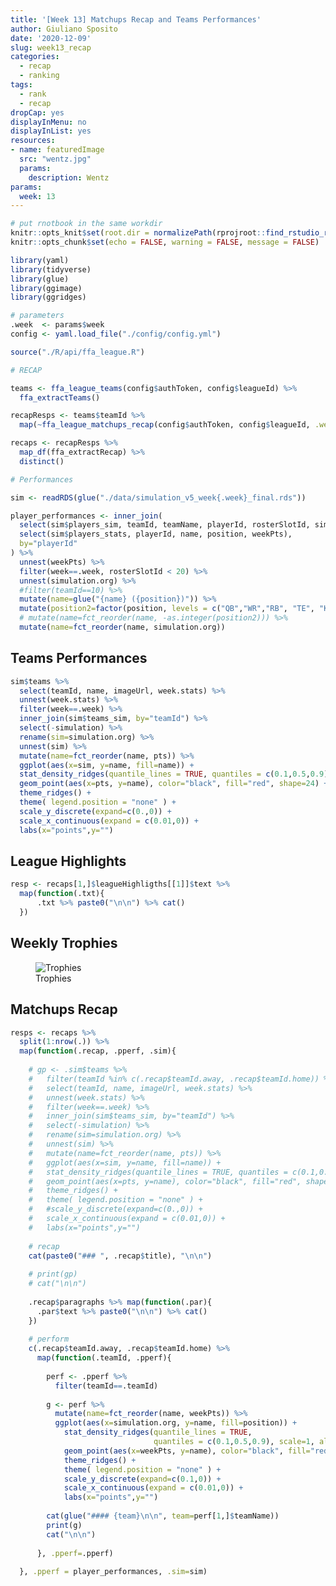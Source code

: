 ```yaml
---
title: '[Week 13] Matchups Recap and Teams Performances'
author: Giuliano Sposito
date: '2020-12-09'
slug: week13_recap
categories:
  - recap
  - ranking
tags:
  - rank
  - recap
dropCap: yes
displayInMenu: no
displayInList: yes
resources:
- name: featuredImage
  src: "wentz.jpg"
  params:
    description: Wentz 
params:
  week: 13
---
```


<!--more-->

```r
# put rnotbook in the same workdir
knitr::opts_knit$set(root.dir = normalizePath(rprojroot::find_rstudio_root_file())) 
knitr::opts_chunk$set(echo = FALSE, warning = FALSE, message = FALSE)
```

```r

library(yaml)
library(tidyverse)
library(glue)
library(ggimage)
library(ggridges)

# parameters
.week  <- params$week
config <- yaml.load_file("./config/config.yml")

```


```r
source("./R/api/ffa_league.R")

# RECAP

teams <- ffa_league_teams(config$authToken, config$leagueId) %>% 
  ffa_extractTeams()

recapResps <- teams$teamId %>% 
  map(~ffa_league_matchups_recap(config$authToken, config$leagueId, .week=.week, .teamId = .x))

recaps <- recapResps %>% 
  map_df(ffa_extractRecap) %>% 
  distinct()

# Performances

sim <- readRDS(glue("./data/simulation_v5_week{.week}_final.rds"))

player_performances <- inner_join(
  select(sim$players_sim, teamId, teamName, playerId, rosterSlotId, simulation.org),
  select(sim$players_stats, playerId, name, position, weekPts),
  by="playerId"
) %>% 
  unnest(weekPts) %>% 
  filter(week==.week, rosterSlotId < 20) %>% 
  unnest(simulation.org) %>% 
  #filter(teamId==10) %>% 
  mutate(name=glue("{name} ({position})")) %>% 
  mutate(position2=factor(position, levels = c("QB","WR","RB", "TE", "K", "DEF"),ordered = T)) %>% 
  # mutate(name=fct_reorder(name, -as.integer(position2))) %>% 
  mutate(name=fct_reorder(name, simulation.org))


```
## Teams Performances

```r
sim$teams %>% 
  select(teamId, name, imageUrl, week.stats) %>% 
  unnest(week.stats) %>% 
  filter(week==.week) %>% 
  inner_join(sim$teams_sim, by="teamId") %>% 
  select(-simulation) %>% 
  rename(sim=simulation.org) %>%
  unnest(sim) %>% 
  mutate(name=fct_reorder(name, pts)) %>% 
  ggplot(aes(x=sim, y=name, fill=name)) +
  stat_density_ridges(quantile_lines = TRUE, quantiles = c(0.1,0.5,0.9), scale=1, alpha=.6) +
  geom_point(aes(x=pts, y=name), color="black", fill="red", shape=24) +
  theme_ridges() +
  theme( legend.position = "none" ) +
  scale_y_discrete(expand=c(0.,0)) +
  scale_x_continuous(expand = c(0.01,0)) +
  labs(x="points",y="")
```


## League Highlights

```r
resp <- recaps[1,]$leagueHighligths[[1]]$text %>%
  map(function(.txt){
      .txt %>% paste0("\n\n") %>% cat()
  })

```


## Weekly Trophies

![Trophies](/img/2020/trophies_week13.jpg)


## Matchups Recap

```r
resps <- recaps %>% 
  split(1:nrow(.)) %>% 
  map(function(.recap, .pperf, .sim){
    
    # gp <- .sim$teams %>% 
    #   filter(teamId %in% c(.recap$teamId.away, .recap$teamId.home)) %>% 
    #   select(teamId, name, imageUrl, week.stats) %>% 
    #   unnest(week.stats) %>% 
    #   filter(week==.week) %>% 
    #   inner_join(sim$teams_sim, by="teamId") %>% 
    #   select(-simulation) %>% 
    #   rename(sim=simulation.org) %>%
    #   unnest(sim) %>% 
    #   mutate(name=fct_reorder(name, pts)) %>% 
    #   ggplot(aes(x=sim, y=name, fill=name)) +
    #   stat_density_ridges(quantile_lines = TRUE, quantiles = c(0.1,0.5,0.9), scale=1, alpha=.6) +
    #   geom_point(aes(x=pts, y=name), color="black", fill="red", shape=24) +
    #   theme_ridges() +
    #   theme( legend.position = "none" ) +
    #   #scale_y_discrete(expand=c(0.,0)) +
    #   scale_x_continuous(expand = c(0.01,0)) +
    #   labs(x="points",y="")
    
    # recap
    cat(paste0("### ", .recap$title), "\n\n")
    
    # print(gp)
    # cat("\n\n")    
    
    .recap$paragraphs %>% map(function(.par){
      .par$text %>% paste0("\n\n") %>% cat()
    })
    
    # perform
    c(.recap$teamId.away, .recap$teamId.home) %>% 
      map(function(.teamId, .pperf){
        
        perf <- .pperf %>% 
          filter(teamId==.teamId)
        
        g <- perf %>% 
          mutate(name=fct_reorder(name, weekPts)) %>%
          ggplot(aes(x=simulation.org, y=name, fill=position)) +
            stat_density_ridges(quantile_lines = TRUE, 
                                quantiles = c(0.1,0.5,0.9), scale=1, alpha=.6) +
            geom_point(aes(x=weekPts, y=name), color="black", fill="red", shape=24) +
            theme_ridges() +
            theme( legend.position = "none" ) +
            scale_y_discrete(expand=c(0.1,0)) +
            scale_x_continuous(expand = c(0.01,0)) +
            labs(x="points",y="")
        
        cat(glue("#### {team}\n\n", team=perf[1,]$teamName))    
        print(g)
        cat("\n\n")
      
      }, .pperf=.pperf)
    
  }, .pperf = player_performances, .sim=sim)
```

